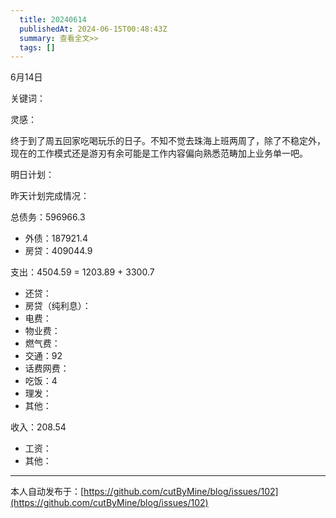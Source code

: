 ```yaml
---
  title: 20240614
  publishedAt: 2024-06-15T00:48:43Z
  summary: 查看全文>>
  tags: []
---
```


6月14日 

关键词：

灵感：

终于到了周五回家吃喝玩乐的日子。不知不觉去珠海上班两周了，除了不稳定外，现在的工作模式还是游刃有余可能是工作内容偏向熟悉范畴加上业务单一吧。

明日计划：

昨天计划完成情况：

总债务：596966.3
- 外债：187921.4
- 房贷：409044.9

支出：4504.59 = 1203.89 + 3300.7
- 还贷：
- 房贷（纯利息）：
- 电费：
- 物业费：
- 燃气费：
- 交通：92
- 话费网费：
- 吃饭：4
- 理发：
- 其他：

收入：208.54
- 工资：
- 其他：


---
本人自动发布于：[https://github.com/cutByMine/blog/issues/102](https://github.com/cutByMine/blog/issues/102)
